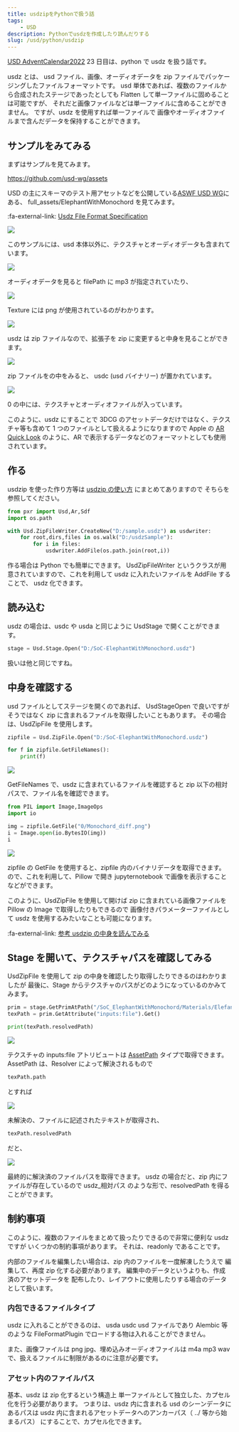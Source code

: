```yaml
---
title: usdzipをPythonで扱う話
tags:
    - USD
description: Pythonでusdzを作成したり読んだりする
slug: /usd/python/usdzip
---
```


[USD AdventCalendar2022](https://qiita.com/advent-calendar/2022/usd) 23 日目は、python で usdz を扱う話です。

usdz とは、 usd ファイル、画像、オーディオデータを zip ファイルでパッケージングしたファイルフォーマットです。
usd 単体であれば、複数のファイルから合成されたステージであったとしても
Flatten して単一ファイルに固めることは可能ですが、
それだと画像ファイルなどは単一ファイルに含めることができません。
ですが、usdz を使用すれば単一ファイルで
画像やオーディオファイルまで含んだデータを保持することができます。

## サンプルをみてみる

まずはサンプルを見てみます。

https://github.com/usd-wg/assets

USD の主にスキーマのテスト用アセットなどを公開している[ASWF USD WG](https://wiki.aswf.io/display/WGUSD)にある、 full_assets/ElephantWithMonochord を見てみます。

:fa-external-link: [Usdz File Format Specification](https://graphics.pixar.com/usd/release/spec_usdz.html)

![](https://gyazo.com/66e9d9f9262e2dbb0a5f99ebdcf5256d.png)

このサンプルには、usd 本体以外に、テクスチャとオーディオデータも含まれています。

![](https://gyazo.com/f2cae81be8af0922e70eb82bf37ad5c3.png)

オーディオデータを見ると filePath に mp3 が指定されていたり、

![](https://gyazo.com/70bf403251bac3e855e9d0052cf42599.png)

Texture には png が使用されているのがわかります。

![](https://gyazo.com/5de92a315af940fe5b0537ed54879395.png)

usdz は zip ファイルなので、拡張子を zip に変更すると中身を見ることができます。

![](https://gyazo.com/4b11ef1928e852c3c7dd029f08018d0e.png)

zip ファイルをの中をみると、 usdc (usd バイナリー) が置かれています。

![](https://gyazo.com/9b6a1fabf1915cdd5c11aae06c4355d3.png)

0 の中には、テクスチャとオーディオファイルが入っています。

このように、usdz にすることで
3DCG のアセットデータだけではなく、テクスチャ等も含めて 1 つのファイルとして扱えるようになりますので
Apple の [AR Quick Look](https://developer.apple.com/jp/augmented-reality/quick-look/) のように、AR で表示するデータなどのフォーマットとしても使用されています。

## 作る

usdzip を使った作り方等は [usdzip の使い方](/usd/tools/usdzip) にまとめてありますので
そちらを参照してください。

```python
from pxr import Usd,Ar,Sdf
import os.path

with Usd.ZipFileWriter.CreateNew("D:/sample.usdz") as usdwriter:
    for root,dirs,files in os.walk("D:/usdzSample"):
        for i in files:
            usdwriter.AddFile(os.path.join(root,i))
```

作る場合は Python でも簡単にできます。
UsdZipFileWriter というクラスが用意されていますので、これを利用して
usdz に入れたいファイルを AddFile することで、
usdz 化できます。

## 読み込む

usdz の場合は、usdc や usda と同じように UsdStage で開くことができます。

```python
stage = Usd.Stage.Open("D:/SoC-ElephantWithMonochord.usdz")
```

扱いは他と同じですね。

## 中身を確認する

usd ファイルとしてステージを開くのであれば、 UsdStageOpen で良いですが
そうではなく zip に含まれるファイルを取得したいこともあります。
その場合は、UsdZipFile を使用します。

```python
zipfile = Usd.ZipFile.Open("D:/SoC-ElephantWithMonochord.usdz")

for f in zipfile.GetFileNames():
    print(f)
```

![](https://gyazo.com/11a1707140147387b49a1ce888ea94be.png)

GetFileNames で、usdz に含まれているファイルを確認すると
zip 以下の相対パスで、ファイル名を確認できます。

```python
from PIL import Image,ImageOps
import io

img = zipfile.GetFile("0/Monochord_diff.png")
i = Image.open(io.BytesIO(img))
i
```

![](https://gyazo.com/8049ee25efe4e893fa936afde6a23876.png)

zipfile の GetFile を使用すると、zipfile 内のバイナリデータを取得できます。
ので、これを利用して、Pillow で開き
jupyternotebook で画像を表示することなどができます。

このように、UsdZipFile を使用して開けば
zip に含まれている画像ファイルを Pillow の Image で取得したりもできるので
画像付きパラメーターファイルとして usdz を使用するみたいなことも可能になります。

:fa-external-link: [参考 usdzip の中身を読んでみる](https://github.com/fereria/notebooks/blob/master/USD/UsdZip/load_img__usdzip%E3%81%AE%E4%B8%AD%E3%81%AE%E7%94%BB%E5%83%8F%E3%82%92%E8%AA%AD%E3%81%BF%E8%BE%BC%E3%82%93%E3%81%A7%E3%81%BF%E3%82%8B.ipynb)

## Stage を開いて、テクスチャパスを確認してみる

UsdZipFile を使用して zip の中身を確認したり取得したりできるのはわかりましたが
最後に、Stage からテクスチャのパスがどのようになっているのかみてみます。

```python
prim = stage.GetPrimAtPath("/SoC_ElephantWithMonochord/Materials/Elefant_Mat_68050/PreviewSurface/_MainTex")
texPath = prim.GetAttribute("inputs:file").Get()

print(texPath.resolvedPath)
```

![](https://gyazo.com/28f8df94a5a58e676ddb000291625cc7.png)

テクスチャの inputs:file アトリビュートは [AssetPath](https://graphics.pixar.com/usd/release/glossary.html#asset) タイプで取得できます。
AssetPath は、Resolver によって解決されるもので

```python
texPath.path
```

とすれば

![](https://gyazo.com/5c455b71e24c54b09380d0cd32e42770.png)

未解決の、ファイルに記述されたテキストが取得され、

```python
texPath.resolvedPath
```

だと、

![](https://gyazo.com/3121123bbb5a3bb54d63cfd5fc6abdfd.png)

最終的に解決済のファイルパスを取得できます。
usdz の場合だと、zip 内にファイルが存在しているので
usdz\_相対パス のような形で、resolvedPath を得ることができます。

## 制約事項

このように、複数のファイルをまとめて扱ったりできるので非常に便利な usdz ですが
いくつかの制約事項があります。
それは、readonly であることです。

内部のファイルを編集したい場合は、zip 内のファイルを一度解凍したうえで
編集して、再度 zip 化する必要があります。
編集中のデータというよりも、作成済のアセットデータを
配布したり、レイアウトに使用したりする場合のデータとして扱います。

### 内包できるファイルタイプ

usdz に入れることができるのは、 usda usdc usd ファイルであり
Alembic 等のような FileFormatPlugin でロードする物は入れることができません。

また、画像ファイルは png jpg、埋め込みオーディオファイルは m4a mp3 wav
で、扱えるファイルに制限があるのに注意が必要です。

### アセット内のファイルパス

基本、usdz は zip 化するという構造上
単一ファイルとして独立した、カプセル化を行う必要があります。
つまりは、usdz 内に含まれる usd のシーンデータにあるパスは
usdz 内に含まれるアセットデータへのアンカーパス（ ../ 等から始まるパス）
にすることで、カプセル化できます。
